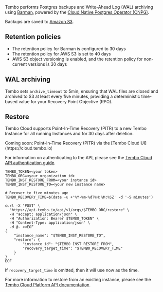 
Tembo performs Postgres backups and Write-Ahead Log (WAL) archiving using [Barman](https://pgbarman.org/), powered by the [Cloud Native Postgres Operator (CNPG)](https://cloudnative-pg.io/).

Backups are saved to [Amazon S3](https://aws.amazon.com/s3/).

## Retention policies

-   The retention policy for Barman is configured to 30 days
-   The retention policy for AWS S3 is set to 40 days
-   AWS S3 object versioning is enabled, and the retention policy for non-current versions is 30 days

## WAL archiving

Tembo sets `archive_timeout` to 5min, ensuring that WAL files are closed and archived to S3 at least every five minutes, providing a deterministic time-based value for your Recovery Point Objective (RPO).

## Restore

Tembo Cloud supports Point-In-Time Recovery (PITR) to a new Tembo Instance for all running Instances and for 30 days after deletion.

<Callout variant='info'>
	Coming soon: Point-In-Time Recovery (PITR) via the [Tembo Cloud
	UI](https://cloud.tembo.io)
</Callout>

For information on authenticating to the API, please see the [Tembo Cloud API authentication guide](/docs/tembo-cloud/security-and-authentication/api-authentication).

```shell
TEMBO_TOKEN=<your token>
TEMBO_ORG=<your organization id>
TEMBO_INST_RESTORE_FROM=<your instance id>
TEMBO_INST_RESTORE_TO=<your new instance name>

# Recover to five minutes ago
TEMBO_RECOVERY_TIME=$(date -u +'%Y-%m-%dT%H:%M:%SZ' -d '-5 minutes')

curl -X 'POST' \
  "https://api.tembo.io/api/v1/orgs/$TEMBO_ORG/restore" \
  -H "accept: application/json" \
  -H "Authorization: Bearer $TEMBO_TOKEN" \
  -H "Content-Type: application/json" \
  -d @- <<EOF
{
    "instance_name": "$TEMBO_INST_RESTORE_TO",
    "restore": {
        "instance_id": "$TEMBO_INST_RESTORE_FROM",
        "recovery_target_time": "$TEMBO_RECOVERY_TIME"
    }
}
EOF
```

If `recovery_target_time` is omitted, then it will use now as the time.

For more information to restore from an existing instance, please see the [Tembo Cloud Platform API documentation](https://tembo.io/docs/tembo-cloud/openapi/#tag/instance/operation/restore_instance).
